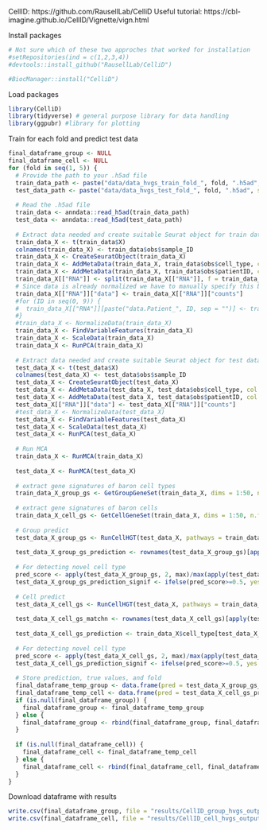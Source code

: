 
CellID: https://github.com/RausellLab/CelliD 
Useful tutorial: https://cbl-imagine.github.io/CellID/Vignette/vign.html 


Install packages
```r
# Not sure which of these two approches that worked for installation
#setRepositories(ind = c(1,2,3,4))
#devtools::install_github("RausellLab/CelliD")

#BiocManager::install("CelliD")
```


Load packages
```r
library(CelliD)
library(tidyverse) # general purpose library for data handling
library(ggpubr) #library for plotting
```


Train for each fold and predict test data
```r
final_dataframe_group <- NULL
final_dataframe_cell <- NULL
for (fold in seq(1, 5)) {
  # Provide the path to your .h5ad file
  train_data_path <- paste("data/data_hvgs_train_fold_", fold, ".h5ad", sep = "")
  test_data_path <- paste("data/data_hvgs_test_fold_", fold, ".h5ad", sep = "")
  
  # Read the .h5ad file
  train_data <- anndata::read_h5ad(train_data_path)
  test_data <- anndata::read_h5ad(test_data_path)
  
  # Extract data needed and create suitable Seurat object for train data
  train_data_X <- t(train_data$X)
  colnames(train_data_X) <- train_data$obs$sample_ID
  train_data_X <- CreateSeuratObject(train_data_X)
  train_data_X <- AddMetaData(train_data_X, train_data$obs$cell_type, col.name = "cell_type")
  train_data_X <- AddMetaData(train_data_X, train_data$obs$patientID, col.name = "patientID")
  train_data_X[["RNA"]] <- split(train_data_X[["RNA"]], f = train_data_X$patientID)
  # Since data is already normalized we have to manually specify this by doing:
  train_data_X[["RNA"]]["data"] <- train_data_X[["RNA"]]["counts"]
  #for (ID in seq(0, 9)) {
  #  train_data_X[["RNA"]][paste("data.Patient_", ID, sep = "")] <- train_data_X[["RNA"]][paste("counts.Patient_", ID, #sep = "")]
  #}
  #train_data_X <- NormalizeData(train_data_X)
  train_data_X <- FindVariableFeatures(train_data_X)
  train_data_X <- ScaleData(train_data_X)
  train_data_X <- RunPCA(train_data_X)
  
  # Extract data needed and create suitable Seurat object for test data
  test_data_X <- t(test_data$X)
  colnames(test_data_X) <- test_data$obs$sample_ID
  test_data_X <- CreateSeuratObject(test_data_X)
  test_data_X <- AddMetaData(test_data_X, test_data$obs$cell_type, col.name = "cell_type")
  test_data_X <- AddMetaData(test_data_X, test_data$obs$patientID, col.name = "patientID")
  test_data_X[["RNA"]]["data"] <- test_data_X[["RNA"]]["counts"]
  #test_data_X <- NormalizeData(test_data_X)
  test_data_X <- FindVariableFeatures(test_data_X)
  test_data_X <- ScaleData(test_data_X)
  test_data_X <- RunPCA(test_data_X)
  
  # Run MCA
  train_data_X <- RunMCA(train_data_X)
  
  test_data_X <- RunMCA(test_data_X)
  
  # extract gene signatures of baron cell types
  train_data_X_group_gs <- GetGroupGeneSet(train_data_X, dims = 1:50, n.features = 200, group.by = "cell_type")
  
  # extract gene signatures of baron cells
  train_data_X_cell_gs <- GetCellGeneSet(train_data_X, dims = 1:50, n.features = 200)
  
  # Group predict
  test_data_X_group_gs <- RunCellHGT(test_data_X, pathways = train_data_X_group_gs, dims = 1:50)
  
  test_data_X_group_gs_prediction <- rownames(test_data_X_group_gs)[apply(test_data_X_group_gs, 2, which.max)]
  
  # For detecting novel cell type
  pred_score <- apply(test_data_X_group_gs, 2, max)/max(apply(test_data_X_group_gs, 2, max))
  test_data_X_group_gs_prediction_signif <- ifelse(pred_score>=0.5, yes = test_data_X_group_gs_prediction, "Novel")
  
  # Cell predict
  test_data_X_cell_gs <- RunCellHGT(test_data_X, pathways = train_data_X_cell_gs, dims = 1:50)
  
  test_data_X_cell_gs_matchn <- rownames(test_data_X_cell_gs)[apply(test_data_X_cell_gs, 2, which.max)]
  
  test_data_X_cell_gs_prediction <- train_data_X$cell_type[test_data_X_cell_gs_matchn]
  
  # For detecting novel cell type
  pred_score <- apply(test_data_X_cell_gs, 2, max)/max(apply(test_data_X_cell_gs, 2, max))
  test_data_X_cell_gs_prediction_signif <- ifelse(pred_score>=0.5, yes = as.vector(test_data_X_cell_gs_prediction), "Novel")
  
  # Store prediction, true values, and fold
  final_dataframe_temp_group <- data.frame(pred = test_data_X_group_gs_prediction_signif, true_label = test_data_X$cell_type, fold = fold)
  final_dataframe_temp_cell <- data.frame(pred = test_data_X_cell_gs_prediction_signif, true_label = test_data_X$cell_type, fold = fold)
  if (is.null(final_dataframe_group)) {
    final_dataframe_group <- final_dataframe_temp_group
  } else {
    final_dataframe_group <- rbind(final_dataframe_group, final_dataframe_temp_group)
  }
  
  if (is.null(final_dataframe_cell)) {
    final_dataframe_cell <- final_dataframe_temp_cell
  } else {
    final_dataframe_cell <- rbind(final_dataframe_cell, final_dataframe_temp_cell)
  }
}

```

Download dataframe with results
```r
write.csv(final_dataframe_group, file = "results/CellID_group_hvgs_output.csv", row.names = TRUE)
write.csv(final_dataframe_cell, file = "results/CellID_cell_hvgs_output.csv", row.names = TRUE)
```

